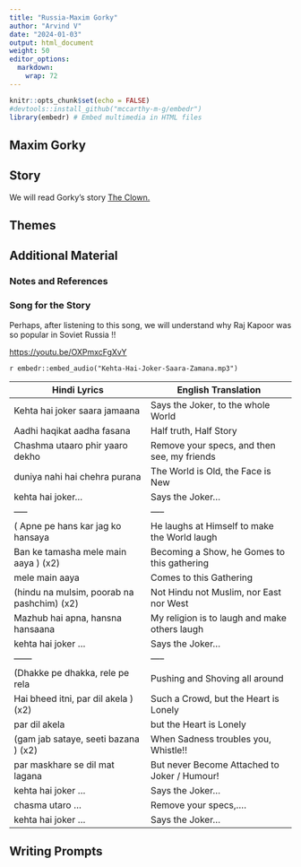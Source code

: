 ```yaml
---
title: "Russia-Maxim Gorky"
author: "Arvind V"
date: "2024-01-03"
output: html_document
weight: 50
editor_options: 
  markdown: 
    wrap: 72
---
```


```r
knitr::opts_chunk$set(echo = FALSE)
#devtools::install_github("mccarthy-m-g/embedr")
library(embedr) # Embed multimedia in HTML files
```

## Maxim Gorky

## Story

We will read Gorky's story <u>[The
Clown.](Maxim%20Gorky%20-%20The%20Clown.docx)</u>

## Themes

## Additional Material

### Notes and References

### Song for the Story

Perhaps, after listening to this song, we will understand why Raj Kapoor
was so popular in Soviet Russia !!

<https://youtu.be/OXPmxcFgXvY>

`r embedr::embed_audio("Kehta-Hai-Joker-Saara-Zamana.mp3")`

| Hindi Lyrics                               | English Translation                           |
|-----------------------------------|-------------------------------------|
| Kehta hai joker saara jamaana              | Says the Joker, to the whole World            |
| Aadhi haqikat aadha fasana                 | Half truth, Half Story                        |
| Chashma utaaro phir yaaro dekho            | Remove your specs, and then see, my friends   |
| duniya nahi hai chehra purana              | The World is Old, the Face is New             |
| kehta hai joker...                         | Says the Joker...                             |
| -----                                      | -----                                         |
| ( Apne pe hans kar jag ko hansaya          | He laughs at Himself to make the World laugh  |
| Ban ke tamasha mele main aaya ) (x2)       | Becoming a Show, he Gomes to this gathering   |
| mele main aaya                             | Comes to this Gathering                       |
| (hindu na mulsim, poorab na pashchim) (x2) | Not Hindu not Muslim, nor East nor West       |
| Mazhub hai apna, hansna hansaana           | My religion is to laugh and make others laugh |
| kehta hai joker ...                        | Says the Joker...                             |
| ------                                     | -----                                         |
| (Dhakke pe dhakka, rele pe rela            | Pushing and Shoving all around                |
| Hai bheed itni, par dil akela ) (x2)       | Such a Crowd, but the Heart is Lonely         |
| par dil akela                              | but the Heart is Lonely                       |
| (gam jab sataye, seeti bazana ) (x2)       | When Sadness troubles you, Whistle!!          |
| par maskhare se dil mat lagana             | But never Become Attached to Joker / Humour!  |
| kehta hai joker ...                        | Says the Joker...                             |
| chasma utaro ...                           | Remove your specs,....                        |
| kehta hai joker ...                        | Says the Joker...                             |

## Writing Prompts

